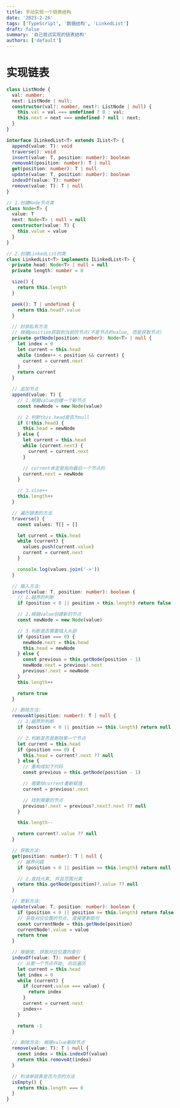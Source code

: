 ```yaml
---
title: 手动实现一个链表结构
date: '2023-2-26'
tags: ['TypeScript', '数据结构', 'LinkedList']
draft: false
summary: '自己尝试实现的链表结构'
authors: ['default']
---
```


# 实现链表

```ts:LinkedList.ts
class ListNode {
  val: number;
  next: ListNode | null;
  constructor(val?: number, next?: ListNode | null) {
    this.val = val === undefined ? 0 : val;
    this.next = next === undefined ? null : next;
  }
}

interface ILinkedList<T> extends IList<T> {
  append(value: T): void
  traverse(): void
  insert(value: T, position: number): boolean
  removeAt(position: number): T | null
  get(position: number): T | null
  update(value: T, position: number): boolean
  indexOf(value: T): number
  remove(value: T): T | null
}

// 1.创建Node节点类
class Node<T> {
  value: T
  next: Node<T> | null = null
  constructor(value: T) {
    this.value = value
  }
}

// 2.创建LinkedList的类
class LinkedList<T> implements ILinkedList<T> {
  private head: Node<T> | null = null
  private length: number = 0

  size() {
    return this.length
  }

  peek(): T | undefined {
    return this.head?.value
  }

  // 封装私有方法
  // 根据position获取到当前的节点(不是节点的value, 而是获取节点)
  private getNode(position: number): Node<T> | null {
    let index = 0
    let current = this.head
    while (index++ < position && current) {
      current = current.next
    }
    return current
  }

  // 追加节点
  append(value: T) {
    // 1.根据value创建一个新节点
    const newNode = new Node(value)

    // 2.判断this.head是否为null
    if (!this.head) {
      this.head = newNode
    } else {
      let current = this.head
      while (current.next) {
        current = current.next
      }

      // current肯定是指向最后一个节点的
      current.next = newNode
    }

    // 3.size++
    this.length++
  }

  // 遍历链表的方法
  traverse() {
    const values: T[] = []

    let current = this.head
    while (current) {
      values.push(current.value)
      current = current.next
    }

    console.log(values.join('->'))
  }

  // 插入方法:
  insert(value: T, position: number): boolean {
    // 1.越界的判断
    if (position < 0 || position > this.length) return false

    // 2.根据value创建新的节点
    const newNode = new Node(value)

    // 3.判断是否需要插入头部
    if (position === 0) {
      newNode.next = this.head
      this.head = newNode
    } else {
      const previous = this.getNode(position - 1)
      newNode.next = previous!.next
      previous!.next = newNode
    }
    this.length++

    return true
  }

  // 删除方法:
  removeAt(position: number): T | null {
    // 1.越界的判断
    if (position < 0 || position >= this.length) return null

    // 2.判断是否是删除第一个节点
    let current = this.head
    if (position === 0) {
      this.head = current?.next ?? null
    } else {
      // 重构成如下代码
      const previous = this.getNode(position - 1)

      // 需要给current重新赋值
      current = previous!.next

      // 找到需要的节点
      previous!.next = previous?.next?.next ?? null
    }

    this.length--

    return current?.value ?? null
  }

  // 获取方法:
  get(position: number): T | null {
    // 越界问题
    if (position < 0 || position >= this.length) return null

    // 2.查找元素, 并且范围元素
    return this.getNode(position)?.value ?? null
  }

  // 更新方法:
  update(value: T, position: number): boolean {
    if (position < 0 || position >= this.length) return false
    // 获取对应位置的节点, 直接更新即可
    const currentNode = this.getNode(position)
    currentNode!.value = value
    return true
  }

  // 根据值, 获取对应位置的索引
  indexOf(value: T): number {
    // 从第一个节点开始, 向后遍历
    let current = this.head
    let index = 0
    while (current) {
      if (current.value === value) {
        return index
      }
      current = current.next
      index++
    }

    return -1
  }

  // 删除方法: 根据value删除节点
  remove(value: T): T | null {
    const index = this.indexOf(value)
    return this.removeAt(index)
  }

  // 判读单链表是否为空的方法
  isEmpty() {
    return this.length === 0
  }
}
```
